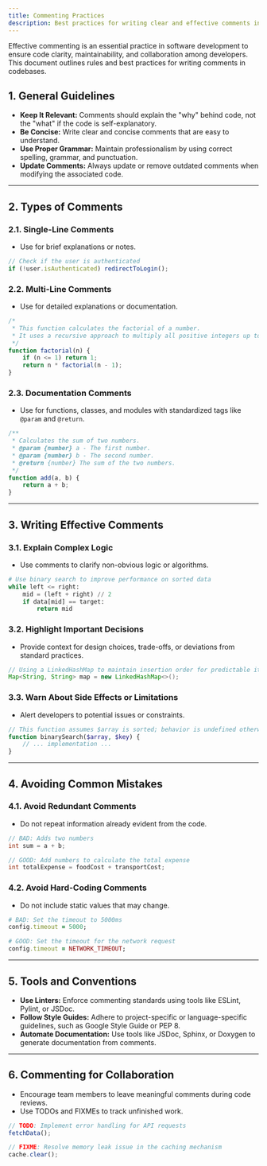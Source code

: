 ```yaml
---
title: Commenting Practices
description: Best practices for writing clear and effective comments in code.
---
```


Effective commenting is an essential practice in software development to ensure code clarity, maintainability, and collaboration among developers. This document outlines rules and best practices for writing comments in codebases.

## 1. General Guidelines

- **Keep It Relevant:** Comments should explain the "why" behind code, not the "what" if the code is self-explanatory.
- **Be Concise:** Write clear and concise comments that are easy to understand.
- **Use Proper Grammar:** Maintain professionalism by using correct spelling, grammar, and punctuation.
- **Update Comments:** Always update or remove outdated comments when modifying the associated code.

---

## 2. Types of Comments

### 2.1. Single-Line Comments

- Use for brief explanations or notes.

```javascript
// Check if the user is authenticated
if (!user.isAuthenticated) redirectToLogin();
```

### 2.2. Multi-Line Comments

- Use for detailed explanations or documentation.

```javascript
/*
 * This function calculates the factorial of a number.
 * It uses a recursive approach to multiply all positive integers up to the given number.
 */
function factorial(n) {
    if (n <= 1) return 1;
    return n * factorial(n - 1);
}
```

### 2.3. Documentation Comments

- Use for functions, classes, and modules with standardized tags like `@param` and `@return`.

```javascript
/**
 * Calculates the sum of two numbers.
 * @param {number} a - The first number.
 * @param {number} b - The second number.
 * @return {number} The sum of the two numbers.
 */
function add(a, b) {
    return a + b;
}
```

---

## 3. Writing Effective Comments

### 3.1. Explain Complex Logic

- Use comments to clarify non-obvious logic or algorithms.

```python
# Use binary search to improve performance on sorted data
while left <= right:
    mid = (left + right) // 2
    if data[mid] == target:
        return mid
```

### 3.2. Highlight Important Decisions

- Provide context for design choices, trade-offs, or deviations from standard practices.

```java
// Using a LinkedHashMap to maintain insertion order for predictable iteration
Map<String, String> map = new LinkedHashMap<>();
```

### 3.3. Warn About Side Effects or Limitations

- Alert developers to potential issues or constraints.

```php
// This function assumes $array is sorted; behavior is undefined otherwise.
function binarySearch($array, $key) {
    // ... implementation ...
}
```

---

## 4. Avoiding Common Mistakes

### 4.1. Avoid Redundant Comments

- Do not repeat information already evident from the code.

```c++
// BAD: Adds two numbers
int sum = a + b;

// GOOD: Add numbers to calculate the total expense
int totalExpense = foodCost + transportCost;
```

### 4.2. Avoid Hard-Coding Comments

- Do not include static values that may change.

```ruby
# BAD: Set the timeout to 5000ms
config.timeout = 5000;

# GOOD: Set the timeout for the network request
config.timeout = NETWORK_TIMEOUT;
```

---

## 5. Tools and Conventions

- **Use Linters:** Enforce commenting standards using tools like ESLint, Pylint, or JSDoc.
- **Follow Style Guides:** Adhere to project-specific or language-specific guidelines, such as Google Style Guide or PEP 8.
- **Automate Documentation:** Use tools like JSDoc, Sphinx, or Doxygen to generate documentation from comments.

---

## 6. Commenting for Collaboration

- Encourage team members to leave meaningful comments during code reviews.
- Use TODOs and FIXMEs to track unfinished work.

```typescript
// TODO: Implement error handling for API requests
fetchData();

// FIXME: Resolve memory leak issue in the caching mechanism
cache.clear();
```

